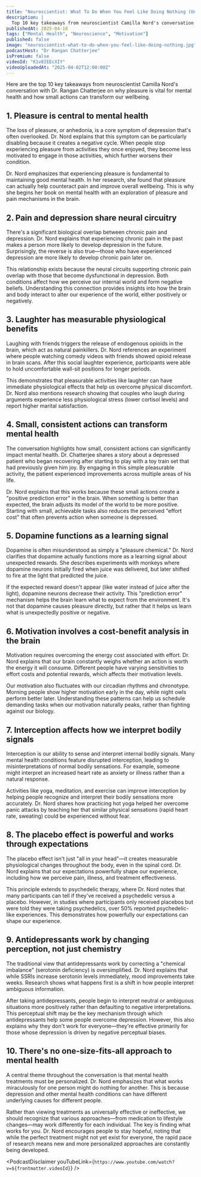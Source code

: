 ```yaml
---
title: "Neuroscientist: What To Do When You Feel Like Doing Nothing (Unmotivated, Burnt Out, Unhappy)"
description: |
  Top 10 key takeaways from neuroscientist Camilla Nord's conversation with Dr. Rangan Chatterjee on why pleasure is vital for mental health and how small actions can transform our wellbeing.
publishedAt: 2025-04-18
tags: ["Mental Health", "Neuroscience", "Motivation"]
published: false
image: "neuroscientist-what-to-do-when-you-feel-like-doing-nothing.jpg"
podcastHost: "Dr Rangan Chatterjee"
isPremium: false
videoId: "K1v8IEEcXIY"
videoUploadedAt: "2025-04-02T12:00:00Z"
---
```



<PodcastSummaryPageLayout frontmatter={frontmatter}>
Here are the top 10 key takeaways from neuroscientist Camilla Nord's conversation with Dr. Rangan Chatterjee on why pleasure is vital for mental health and how small actions can transform our wellbeing.

## 1. Pleasure is central to mental health

The loss of pleasure, or anhedonia, is a core symptom of depression that's often overlooked. Dr. Nord explains that this symptom can be particularly disabling because it creates a negative cycle. When people stop experiencing pleasure from activities they once enjoyed, they become less motivated to engage in those activities, which further worsens their condition.

Dr. Nord emphasizes that experiencing pleasure is fundamental to maintaining good mental health. In her research, she found that pleasure can actually help counteract pain and improve overall wellbeing. This is why she begins her book on mental health with an exploration of pleasure and pain mechanisms in the brain.

## 2. Pain and depression share neural circuitry

There's a significant biological overlap between chronic pain and depression. Dr. Nord explains that experiencing chronic pain in the past makes a person more likely to develop depression in the future. Surprisingly, the reverse is also true—those who have experienced depression are more likely to develop chronic pain later on.

This relationship exists because the neural circuits supporting chronic pain overlap with those that become dysfunctional in depression. Both conditions affect how we perceive our internal world and form negative beliefs. Understanding this connection provides insights into how the brain and body interact to alter our experience of the world, either positively or negatively.

## 3. Laughter has measurable physiological benefits

Laughing with friends triggers the release of endogenous opioids in the brain, which act as natural painkillers. Dr. Nord references an experiment where people watching comedy videos with friends showed opioid release in brain scans. After this social laughter experience, participants were able to hold uncomfortable wall-sit positions for longer periods.

This demonstrates that pleasurable activities like laughter can have immediate physiological effects that help us overcome physical discomfort. Dr. Nord also mentions research showing that couples who laugh during arguments experience less physiological stress (lower cortisol levels) and report higher marital satisfaction.

## 4. Small, consistent actions can transform mental health

The conversation highlights how small, consistent actions can significantly impact mental health. Dr. Chatterjee shares a story about a depressed patient who began recovering after starting to play with a toy train set that had previously given him joy. By engaging in this simple pleasurable activity, the patient experienced improvements across multiple areas of his life.

Dr. Nord explains that this works because these small actions create a "positive prediction error" in the brain. When something is better than expected, the brain adjusts its model of the world to be more positive. Starting with small, achievable tasks also reduces the perceived "effort cost" that often prevents action when someone is depressed.

## 5. Dopamine functions as a learning signal

Dopamine is often misunderstood as simply a "pleasure chemical." Dr. Nord clarifies that dopamine actually functions more as a learning signal about unexpected rewards. She describes experiments with monkeys where dopamine neurons initially fired when juice was delivered, but later shifted to fire at the light that predicted the juice.

If the expected reward doesn't appear (like water instead of juice after the light), dopamine neurons decrease their activity. This "prediction error" mechanism helps the brain learn what to expect from the environment. It's not that dopamine causes pleasure directly, but rather that it helps us learn what is unexpectedly positive or negative.

## 6. Motivation involves a cost-benefit analysis in the brain

Motivation requires overcoming the energy cost associated with effort. Dr. Nord explains that our brain constantly weighs whether an action is worth the energy it will consume. Different people have varying sensitivities to effort costs and potential rewards, which affects their motivation levels.

Our motivation also fluctuates with our circadian rhythms and chronotype. Morning people show higher motivation early in the day, while night owls perform better later. Understanding these patterns can help us schedule demanding tasks when our motivation naturally peaks, rather than fighting against our biology.

## 7. Interception affects how we interpret bodily signals

Interception is our ability to sense and interpret internal bodily signals. Many mental health conditions feature disrupted interception, leading to misinterpretations of normal bodily sensations. For example, someone might interpret an increased heart rate as anxiety or illness rather than a natural response.

Activities like yoga, meditation, and exercise can improve interception by helping people recognize and interpret their bodily sensations more accurately. Dr. Nord shares how practicing hot yoga helped her overcome panic attacks by teaching her that similar physical sensations (rapid heart rate, sweating) could be experienced without fear.

## 8. The placebo effect is powerful and works through expectations

The placebo effect isn't just "all in your head"—it creates measurable physiological changes throughout the body, even in the spinal cord. Dr. Nord explains that our expectations powerfully shape our experience, including how we perceive pain, illness, and treatment effectiveness.

This principle extends to psychedelic therapy, where Dr. Nord notes that many participants can tell if they've received a psychedelic versus a placebo. However, in studies where participants only received placebos but were told they were taking psychedelics, over 50% reported psychedelic-like experiences. This demonstrates how powerfully our expectations can shape our experience.

## 9. Antidepressants work by changing perception, not just chemistry

The traditional view that antidepressants work by correcting a "chemical imbalance" (serotonin deficiency) is oversimplified. Dr. Nord explains that while SSRIs increase serotonin levels immediately, mood improvements take weeks. Research shows what happens first is a shift in how people interpret ambiguous information.

After taking antidepressants, people begin to interpret neutral or ambiguous situations more positively rather than defaulting to negative interpretations. This perceptual shift may be the key mechanism through which antidepressants help some people overcome depression. However, this also explains why they don't work for everyone—they're effective primarily for those whose depression is driven by negative perceptual biases.

## 10. There's no one-size-fits-all approach to mental health

A central theme throughout the conversation is that mental health treatments must be personalized. Dr. Nord emphasizes that what works miraculously for one person might do nothing for another. This is because depression and other mental health conditions can have different underlying causes for different people.

Rather than viewing treatments as universally effective or ineffective, we should recognize that various approaches—from medication to lifestyle changes—may work differently for each individual. The key is finding what works for you. Dr. Nord encourages people to stay hopeful, noting that while the perfect treatment might not yet exist for everyone, the rapid pace of research means new and more personalized approaches are constantly being developed.

<PodcastDisclaimer
  youTubeLink={`https://www.youtube.com/watch?v=${frontmatter.videoId}`}
/>

</PodcastSummaryPageLayout>
